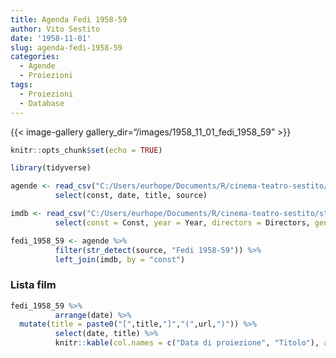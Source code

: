 ```yaml
---
title: Agenda Fedi 1958-59
author: Vito Sestito
date: '1958-11-01'
slug: agenda-fedi-1958-59
categories:
  - Agende
  - Proiezioni
tags:
  - Proiezioni
  - Database
---
```

{{< image-gallery gallery_dir="/images/1958_11_01_fedi_1958_59" >}}
```r
knitr::opts_chunk$set(echo = TRUE)

library(tidyverse)

agende <- read_csv("C:/Users/eurhope/Documents/R/cinema-teatro-sestito/static/data/programmazione_agende.csv") %>%
          select(const, date, title, source)

imdb <- read_csv("C:/Users/eurhope/Documents/R/cinema-teatro-sestito/static/data/programmazione_imdb.csv") %>%
          select(const = Const, year = Year, directors = Directors, genres = Genres, imdb_rating = `IMDb Rating`, runtime = `Runtime (mins)`, url = URL)

fedi_1958_59 <- agende %>%
          filter(str_detect(source, "Fedi 1958-59")) %>%
          left_join(imdb, by = "const")
```
### Lista film
```r
fedi_1958_59 %>%
          arrange(date) %>%
  mutate(title = paste0("[",title,"]","(",url,")")) %>%
          select(date, title) %>%
          knitr::kable(col.names = c("Data di proiezione", "Titolo"), align = c("l", "l", "l"))
```